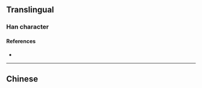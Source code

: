 {{character info}}
==Translingual==

===Han character===
{{Han char|rn=85|rad=水|as=09|sn=12|four=|canj=EDHA|ids=⿰氵柏}}

====References====
* {{Han ref|kx=0636.280|dkj=17828|dj=1043.250|hdz=31670.060|uh=6E50|ud=28240}}

----

==Chinese==
{{zh-see|洦|a}}